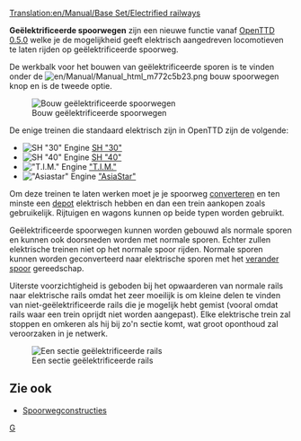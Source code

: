 [[Translation:en/Manual/Base Set/Electrified railways]]
{{nl/Manual/Base Set/Typen spoorweg}}

'''Geëlektrificeerde spoorwegen''' zijn een nieuwe functie vanaf [[nl/Manual/Main Page|OpenTTD 0.5.0]] welke je de mogelijkheid geeft elektrisch aangedreven locomotieven te laten rijden op geëlektrificeerde spoorweg.

De werkbalk voor het bouwen van geëlektrificeerde sporen is te vinden onder de [[File:en/Manual/Manual html m772c5b23.png]] bouw spoorwegen knop en is de tweede optie.

[[File:nl/Manual/Base Set/Spoorwegmenu.png|none|Bouw geëlektrificeerde spoorwegen]]

De enige treinen die standaard elektrisch zijn in OpenTTD zijn de volgende:
*[[File:en/Manual/Base Set/Trains/Sh30.png|SH "30" Engine]] [[nl/Manual/Base Set/Trains/SH "30"|SH "30"]]
*[[File:en/Manual/Base Set/Trains/Sh40.png|SH "40" Engine]] [[nl/Manual/Base Set/Trains/SH "40"|SH "40"]]
*[[File:en/Manual/Base Set/Trains/Tim.png|"T.I.M." Engine]] [[nl/Manual/Base Set/Trains/T.I.M.|"T.I.M."]]
*[[File:en/Manual/Base Set/Trains/Asiastar.png|"Asiastar" Engine]] [[nl/Manual/Base Set/Trains/AsiaStar|"AsiaStar"]]

Om deze treinen te laten werken moet je je spoorweg [[nl/Manual/Verander spoortype|converteren]] en ten minste een [[nl/Manual/Depots|depot]] elektrisch hebben en dan een trein aankopen zoals gebruikelijk. Rijtuigen en wagons kunnen op beide typen worden gebruikt.

Geëlektrificeerde spoorwegen kunnen worden gebouwd als normale sporen en kunnen ook doorsneden worden met normale sporen. Echter zullen elektrische treinen niet op het normale spoor rijden. Normale sporen kunnen worden geconverteerd naar elektrische sporen met het [[nl/Manual/Verander spoortype|verander spoor]] gereedschap.

Uiterste voorzichtigheid is geboden bij het opwaarderen van normale rails naar elektrische rails omdat het zeer moeilijk is om kleine delen te vinden van niet-geëlektrificeerde rails die je mogelijk hebt gemist (vooral omdat rails waar een trein oprijdt niet worden aangepast). Elke elektrische trein zal stoppen en omkeren als hij bij zo'n sectie komt, wat groot oponthoud zal veroorzaken in je netwerk.

[[File:en/Manual/Base Set/Erailways.png|none|frame|Een sectie geëlektrificeerde rails]]

{{nl/Kenmerken|0.5|text= 0.5.0}}

==Zie ook==
*[[nl/Manual/Spoorwegconstructies|Spoorwegconstructies]]

[[Category:nl/Manual/Base Set/Aircraft/Constructie|G]]